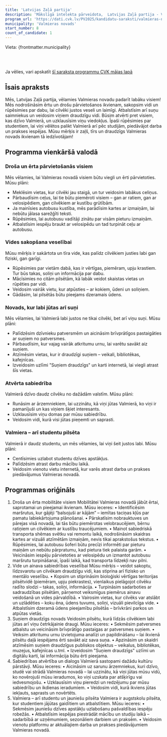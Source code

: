```yaml
---
title: 'Latvijas Zaļā partija'
description: 'Mākslīgā intelekta pārveidota,  Latvijas Zaļā partija - Valmieras novads programma vienkāršā valodā'
program_url: 'https://dati.cvk.lv/PV2025/kandidatu-saraksti/valmieras-novads/latvijas-zala-partija'
municipality: 'Valmieras novads'
start_number: 8
count_of_candidate: 1
---
```



Vieta: {frontmatter.municipality}<br/>

<Badge text="Ērta mobilitāte" variant="note" size="small" /> <Badge text="Vide un veselība" variant="note" size="small" /> <Badge text="Suņiem draudzīgs novads" variant="note" size="small" /> <Badge text="Sabiedrības atvērtība" variant="note" size="small" /> <Badge text="Studentu atbalsts" variant="note" size="small" />

<br/><br/> 

<Card title='Šis ir mākslīga intelekta ģenerēts apraksts' icon='starlight'>
    Ja vēlies, vari apskatīt <a href={frontmatter.program_url} target='_blank'>šī saraksta programmu CVK mājas lapā</a>
    </Card>

## Īsais apraksts

Mēs, Latvijas Zaļā partija, vēlamies Valmieras novadu padarīt labāku visiem! Mēs nodrošināsim ērtu un drošu pārvietošanos ikvienam, sakopsim vidi un rūpēsimies par dabu, lai cilvēki justos veseli un laimīgi. Atbalstīsim arī suņu saimniekus un veidosim viņiem draudzīgu vidi. Būsim atvērti pret visiem, kas dzīvo Valmierā, un uzklausīsim viņu viedokļus. Īpaši rūpēsimies par studentiem, lai viņi vēlētos palikt Valmierā arī pēc studijām, piedāvājot darba un prakses iespējas. Mūsu mērķis ir zaļš, tīrs un draudzīgs Valmieras novads ikvienam tā iedzīvotājam!

## Programma vienkāršā valodā

### Droša un ērta pārvietošanās visiem

Mēs vēlamies, lai Valmieras novadā visiem būtu viegli un ērti pārvietoties. Mūsu plāni:

*   Meklēsim vietas, kur cilvēki jau staigā, un tur veidosim labākus celiņus.
*   Pārbaudīsim ceļus, lai tie būtu piemēroti visiem – gan ar ratiem, gan ar velosipēdiem, gan cilvēkiem ar kustību grūtībām.
*   Ja mainīsies autobusu kustība, mēs parādīsim kartes ar izmaiņām, lai nebūtu jālasa sarežģīti teksti.
*   Rūpēsimies, lai autobusu vadītāji zinātu par visām pieturu izmaiņām.
*   Atbalstīsim iespēju braukt ar velosipēdu un tad turpināt ceļu ar autobusu.

### Vides sakopšana veselībai

Mūsu mērķis ir sakārtota un tīra vide, kas palīdz cilvēkiem justies labi gan fiziski, gan garīgi.

*   Rūpēsimies par vietām dabā, kas ir vērtīgas, piemēram, upju krastiem. Tur būs takas, soliņi un informācija par dabu.
*   Mācīsimies no citām pilsētām, kā labāk veidot skaistas vietas un rūpēties par vidi.
*   Veidosim vairāk vietu, kur atpūsties – ar kokiem, ūdeni un soliņiem.
*   Gādāsim, lai pilsētās būtu pieejams dzeramais ūdens.

### Novads, kur labi jūtas arī suņi

Mēs vēlamies, lai Valmierā labi justos ne tikai cilvēki, bet arī viņu suņi. Mūsu plāni:

*   Palīdzēsim dzīvnieku patversmēm un aicināsim brīvprātīgos pastaigāties ar suņiem no patversmes.
*   Pārbaudīsim, kur vajag vairāk atkritumu urnu, lai varētu savākt aiz suņiem.
*   Atzīmēsim vietas, kur ir draudzīgi suņiem – veikali, bibliotēkas, kafejnīcas.
*   Izveidosim uzlīmi "Suņiem draudzīgs" un karti internetā, lai viegli atrast šīs vietas.

### Atvērta sabiedrība

Valmierā dzīvo daudz cilvēku no dažādām valstīm. Mūsu plāni:

*   Runāsim ar ārzemniekiem, lai uzzinātu, kā viņi jūtas Valmierā, ko viņi ir pamanījuši un kas viņiem šķiet interesants.
*   Uzklausīsim viņu domas par mūsu sabiedrību.
*   Veidosim vidi, kurā visi jūtas pieņemti un saprasti.

### Valmiera – arī studentu pilsēta

Valmierā ir daudz studentu, un mēs vēlamies, lai viņi šeit justos labi. Mūsu plāni:

*   Centīsimies uzlabot studentu dzīves apstākļus.
*   Palīdzēsim atrast darbu mācību laikā.
*   Veidosim vienotu vietu internetā, kur varēs atrast darba un prakses piedāvājumus Valmieras novadā.

## Programmas oriģināls

1. Droša un ērta mobilitāte visiem
Mobilitātei Valmieras novadā jābūt ērtai, saprotamai un pieejamai ikvienam. Mūsu ieceres:
• Identificēsim maršrutus, kur gājēji “balsojuši ar kājām” – iemītas taciņas kļūs par pamatu labiekārtojuma plānošanai.
• Pārskatīsim nobrauktuves un pārejas visā novadā, lai tās būtu piemērotas velobraucējiem, bērnu ratiņiem un cilvēkiem ar kustību traucējumiem.
• Mainot sabiedriskā transporta shēmas svētku vai remontu laikā, nodrošināsim skaidras kartes ar vizuāli atzīmētām izmaiņām, nevis tikai aprakstošus tekstus.
• Rūpēsimies, lai autobusu šoferi būtu precīzi informēti par pieturu maiņām un nebūtu pārpratumu, kad pietura tiek palaista garām.
• Veicināsim iespēju pārvietoties ar velosipēdu un izmantot autobusu maršrutu turpināšanai, īpaši laikā, kad transporta līdzekļi nav pilni.
2. Vide un ainava sabiedrības veselībai
Mūsu mērķis – veidot sakoptu, līdzsvarotu un cilvēkam draudzīgu vidi, kas stiprina arī fizisko un mentālo veselību.
• Kopsim un stiprināsim bioloģiski vērtīgas teritorijas pilsētvidē (piemēram, upju piekrastes), vienlaikus pielāgojot cilvēku radīto slodzi – takas, soliņi, informācija.
• Turpināsim sadarboties ar sadraudzības pilsētām, pārņemot veiksmīgus piemērus ainavu veidošanā un vides pārvaldībā.
• Vairosim vietas, kur cilvēks var atslābt un uzlādēties – koku ēna, ūdens tuvums, soliņi, vizuāli pievilcīga vide.
• Atbalstīsim dzeramā ūdens pieejamību pilsētās – brīvkrāni parkos un atpūtas vietās.
3. Suņiem draudzīgs novads
Veidosim pilsētu, kurā līdzās cilvēkiem labi jūtas arī viņu četrkājainie draugi. Mūsu ieceres:
• Sekmēsim patversmes atbalstu un veicināsim brīvprātīgo pastaigas ar patversmes suņiem.
• Veiksim atkritumu urnu izvietojuma analīzi un papildināšanu – lai ikvienā pilsētu daļā iespējams ērti savākt aiz sava suņa.
• Apzināsim un skaidri atzīmēsim suņiem draudzīgus publiskos objektus – veikalus, bibliotēkas, muzejus, kafejnīcas u.tml.
• Izveidosim "Suņiem draudzīgs" uzlīmi un digitālu karti, lai informācija būtu ērti pieejama.
4. Sabiedrības atvērtība un dialogs
Valmierā sastopami dažādu kultūru pārstāvji. Mūsu ieceres:
• Aicināsim uz sarunu ārzemniekus, kuri dzīvo, studē vai strādā Valmieras novadā – lai uzzinātu, kā viņi jūtas mūsu vidū, ko novērojuši mūsu ieradumos, ko viņi uzskata par atšķirīgu vai iedvesmojošu.
• Uzklausīsim viņu pieredzi un redzējumu par mūsu sabiedrību un ikdienas ieradumiem.
• Veidosim vidi, kurā ikviens jūtas iekļauts, saprasts un novērtēts.
5. Valmiera – arī studentu un jauniešu pilsēta
Valmiera ir augstskolu pilsēta, kur studentiem jājūtas gaidītiem un atbalstītiem. Mūsu ieceres:
• Sekmēsim jauniešu dzīves apstākļu uzlabošanu pašvaldības iespēju robežās.
• Atbalstīsim iespējas piestrādāt mācību un studiju laikā – sadarbībā ar uzņēmumiem, sezonāliem darbiem un praksēm.
• Veidosim vienotu platformu ar aktuālajiem darba un prakses piedāvājumiem Valmieras novadā.
